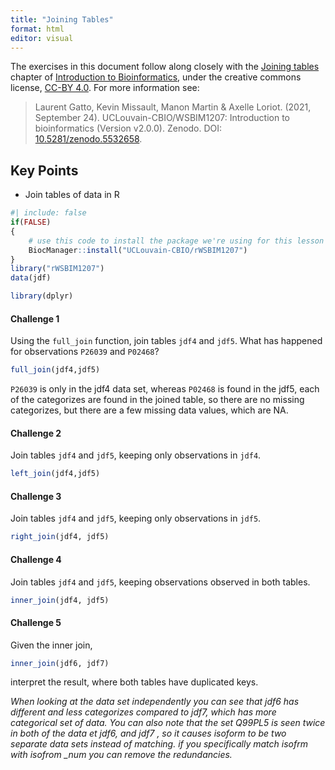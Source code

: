 ```yaml
---
title: "Joining Tables"
format: html
editor: visual
---
```


The exercises in this document follow along closely with the [Joining tables](https://uclouvain-cbio.github.io/WSBIM1207/sec-join.html) chapter of [Introduction to Bioinformatics](https://uclouvain-cbio.github.io/WSBIM1207/index.html), under the creative commons license, [CC-BY 4.0](https://creativecommons.org/licenses/by/4.0/). For more information see:

> Laurent Gatto, Kevin Missault, Manon Martin & Axelle Loriot. (2021, September 24). UCLouvain-CBIO/WSBIM1207: Introduction to bioinformatics (Version v2.0.0). Zenodo. DOI: [10.5281/zenodo.5532658](https://doi.org/10.5281/zenodo.5532658).

<!-- see also https://github.com/UCLouvain-CBIO/WSBIM1207/blob/47465271c0ffc4eac5dd476779a1e5a759a6922e/50-joining-tables.Rmd for the exact version referred to here -->

::: callout-tip
## Key Points

-   Join tables of data in R
:::

```r
#| include: false
if(FALSE)
{
    # use this code to install the package we're using for this lesson
    BiocManager::install("UCLouvain-CBIO/rWSBIM1207")
}
library("rWSBIM1207")
data(jdf)

library(dplyr)
```

#### Challenge 1

Using the `full_join` function, join tables `jdf4` and `jdf5`. What has happened for observations `P26039` and `P02468`?

<!-- Challenge 1 answer begin -->

```r
full_join(jdf4,jdf5)
```

`P26039` is only in the jdf4 data set, whereas `P02468` is found in the jdf5, each of the categorizes are found in the joined table, so there are no missing categorizes, but there are a few missing data values, which are NA.

<!-- Challenge 1 answer end -->

#### Challenge 2

Join tables `jdf4` and `jdf5`, keeping only observations in `jdf4`.

<!-- Challenge 2 answer begin -->

```r
left_join(jdf4,jdf5)
```

<!-- Challenge 2 answer end -->

#### Challenge 3

Join tables `jdf4` and `jdf5`, keeping only observations in `jdf5`.

<!-- Challenge 3 answer begin -->

```r
right_join(jdf4, jdf5)
```

<!-- Challenge 3 answer end -->

#### Challenge 4

Join tables `jdf4` and `jdf5`, keeping observations observed in both tables.

<!-- Challenge 4 answer begin -->

```r
inner_join(jdf4, jdf5)
```

<!-- Challenge 4 answer end -->

#### Challenge 5

Given the inner join,

```r
inner_join(jdf6, jdf7)
```

interpret the result, where both tables have duplicated keys.

<!-- Challenge 5 answer begin -->

*When looking at the data set independently you can see that jdf6 has different and less categorizes compared to jdf7, which has more categorical set of data. You can also note that the set Q99PL5 is seen twice in both of the data et jdf6, and jdf7 , so it causes isoform to be two separate data sets instead of matching. if you specifically match isofrm with isofrom \_num you can remove the redundancies.*

<!-- Challenge 5 answer end -->
